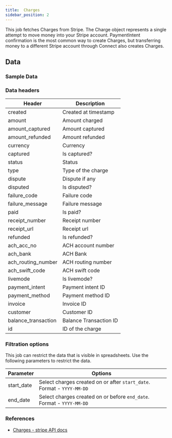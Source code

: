 ```yaml
---
title:  Charges
sidebar_position: 2
---
```


This job fetches Charges from Stripe. The Charge object represents a single attempt to move money into your Stripe account. PaymentIntent confirmation is the most common way to create Charges, but transferring money to a different Stripe account through Connect also creates Charges.

<AddJob
  template="gsheet_stripe_charges" 
/>

## Data

### Sample Data

<Gsheet
  src="https://docs.google.com/spreadsheets/d/1yiCWVI4oGzIPUBR2Emm2YJGfpisbRnxShpuFw1MVqzE/edit#gid=1679670928"
/>


### Data headers 

| Header           | Description                                              |
|------------------|----------------------------------------------------------|
| created | Created at timestamp |
| amount | Amount charged |
| amount_captured | Amount captured |
| amount_refunded | Amount refunded |
| currency | Currency |
| captured | Is captured? |
| status | Status |
| type | Type of the charge |
| dispute | Dispute if any |
| disputed | Is disputed? |
| failure_code | Failure code |
| failure_message | Failure message |
| paid | Is paid? |
| receipt_number | Receipt number |
| receipt_url | Receipt url |
| refunded | Is refunded? |
| ach_acc_no | ACH account number |
| ach_bank | ACH Bank |
| ach_routing_number | ACH routing number |
| ach_swift_code | ACH swift code |
| livemode | Is livemode? |
| payment_intent | Payment intent ID |
| payment_method | Payment method ID |
| invoice | Invoice ID |
| customer | Customer ID |
| balance_transaction | Balance Transaction ID |
| id | ID of the charge |



### Filtration options 

This job can restrict the data that is visible in spreadsheets. Use the following parameters to restrict the data.

| Parameter | Options |
|----|----|
| start_date | Select charges created on or after `start_date`. Format - `YYYY-MM-DD` |
| end_date | Select charges created on or before `end_date`. Format - `YYYY-MM-DD` |


### References
- [Charges - stripe API docs](https://docs.stripe.com/api/charges)